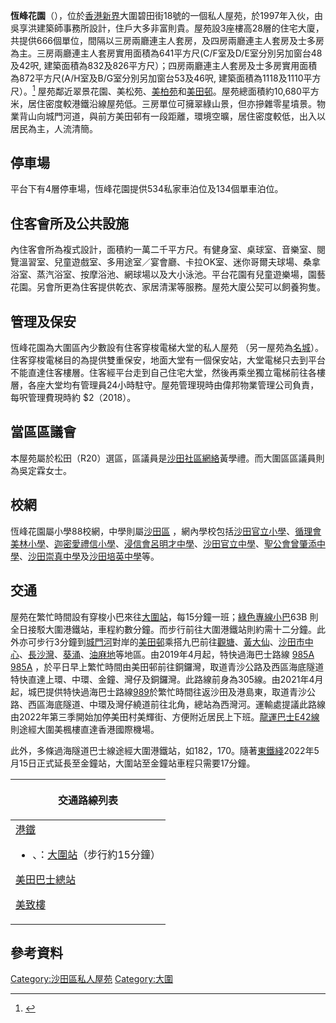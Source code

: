 {{Infobox_housinghk | name = Granville Garden <br>恆峰花園
| photo= Granville Garden.jpg
| phototitle= 恆峰花園
| address= 大圍碧田街18號
| developer=[[恆基兆業|恆基兆業]]
| use = 住宅
| blocknumber = 3座
| floornumber = 28
| yearofcompletion = 1997
| facilities = 平台花園、會所、泳池、網球場、停車場
| website = 
}}

'''恆峰花園'''（{{Lang-en|'''Granville Garden'''}}），位於[[香港|香港]][[新界|新界]]大圍碧田街18號的一個私人屋苑，於1997年入伙，由吳享洪建築師事務所設計，住戶大多非富則貴。屋苑設3座樓高28層的住宅大廈，共提供666個單位，間隔以三房兩廳連主人套房，及四房兩廳連主人套房及士多房為主。三房兩廳連主人套房實用面積為641平方尺(C/F室及D/E室分別另加窗台48及42呎, 建築面積為832及826平方尺）；四房兩廳連主人套房及士多房實用面積為872平方尺(A/H室及B/G室分別另加窗台53及46呎, 建築面積為1118及1110平方尺）。<ref>{{cite news|url=https://www.e123.hk/ElderlyPro/details/117908/77|title=大圍恒峰花園|publisher=明報|date=2011-12-06|accessdate=2016-08-25|archive-date=2018-07-08|archive-url=https://web.archive.org/web/20180708162730/https://www.e123.hk/ElderlyPro/details/117908/77|dead-url=no}}</ref> 屋苑鄰近翠景花園、美松苑、[[美柏苑|美柏苑]]和[[美田邨|美田邨]]。屋苑總面積約10,680平方米，居住密度較港鐵沿線屋苑低。三房單位可擁翠綠山景，但亦摻雜零星墳景。物業背山向城門河道，與前方美田邨有一段距離，環境空曠，居住密度較低，出入以居民為主，人流清簡。

==停車場==
平台下有4層停車場，恆峰花園提供534私家車泊位及134個單車泊位。

==住客會所及公共設施==
內住客會所為複式設計，面積約一萬二千平方尺。有健身室、桌球室、音樂室、閱覽溫習室、兒童遊戲室、多用途室／宴會廳、卡拉OK室、迷你哥爾夫球場、桑拿浴室、蒸汽浴室、按摩浴池、網球場以及大小泳池。平台花園有兒童遊樂場，園藝花園。另會所更為住客提供乾衣、家居清潔等服務。屋苑大廈公契可以飼養狗隻。

==管理及保安==
恆峰花園為大圍區內少數設有住客穿梭電梯大堂的私人屋苑 （另一屋苑為[[名城_(香港)|名城]]）。住客穿梭電梯目的為提供雙重保安，地面大堂有一個保安站，大堂電梯只去到平台不能直達住客樓層。住客經平台走到自己住宅大堂，然後再乘坐獨立電梯前往各樓層，各座大堂均有管理員24小時駐守。屋苑管理現時由偉邦物業管理公司負責，每呎管理費現時約 $2（2018）。

==當區區議會==
本屋苑屬於松田（R20）選區，區議員是[[沙田社區網絡|沙田社區網絡]]黃學禮。而大圍區區議員則為吳定霖女士。

==校網==
恆峰花園屬小學88校網，中學則屬[https://www.schooland.hk/ss/sha-tin 沙田區] {{Wayback|url=https://www.schooland.hk/ss/sha-tin |date=20210116102923 }}，網內學校包括[[沙田官立小學|沙田官立小學]]、[[循理會美林小學|循理會美林小學]]、[[迦密愛禮信小學|迦密愛禮信小學]]、[[浸信會呂明才中學|浸信會呂明才中學]]、[[沙田官立中學|沙田官立中學]]、[[聖公會曾肇添中學|聖公會曾肇添中學]]、[[沙田崇真中學|沙田崇真中學]]及[[沙田培英中學|沙田培英中學]]等。

==交通==
屋苑在繁忙時間設有穿梭小巴來往[[大圍站|大圍站]]，每15分鐘一班；[[綠色專線小巴|綠色專線小巴]]63B 則全日接駁大圍港鐵站，車程約數分鐘。而步行前往大圍港鐵站則約需十二分鐘。此外亦可步行3分鐘到[[城門河|城門河]]對岸的[[美田邨|美田邨]]乘搭九巴前往[[觀塘|觀塘]]、[[黃大仙_(香港地方)|黃大仙]]、[[沙田市中心|沙田市中心]]、[[長沙灣|長沙灣]]、[[葵涌|葵涌]]、[[油麻地|油麻地]]等地區。由2019年4月起，特快過海巴士路線 [[過海隧道巴士985線|985A]] [http://www.kmb.com.hk/lib/985AB%20Leaflet.pdf 985A] {{Wayback|url=http://www.kmb.com.hk/lib/985AB%20Leaflet.pdf |date=20210426175727 }}，於平日早上繁忙時間由美田邨前往銅鑼灣，取道青沙公路及西區海底隧道特快直達上環、中環、金鐘、灣仔及銅鑼灣。此路線前身為305線。由2021年4月起，城巴提供特快過海巴士路線[[過海隧道巴士989線|989]]於繁忙時間往返沙田及港島東，取道青沙公路、西區海底隧道、中環及灣仔繞道前往北角，總站為西灣河。運輸處提議此路線由2022年第三季開始加停美田村美輝街、方便附近居民上下班。[[龍運巴士E42線|龍運巴士E42線]]則途經大圍美楓樓直達香港國際機場。

此外，多條過海隧道巴士線途經大圍港鐵站，如182，170。隨著[[東鐵綫|東鐵綫]]2022年5月15日正式延長至金鐘站，大圍站至金鐘站車程只需要17分鐘。

{| class="mw-collapsible mw-collapsed wikitable" style="background:white; margin: 0 auto; width: auto;" 
! 交通路線列表
|-
|
;[[港鐵|港鐵]]
*{{港鐵路線標誌|EAL}}、{{港鐵路線標誌|TML}}：[[大圍站|大圍站]]（步行約15分鐘）
{{新界專線小巴簡單列表|63B}}

;[[美田巴士總站|美田巴士總站]]
{{九龍新界巴士簡單列表|46P|80|80A|283|286P|286X}}
{{過海隧道巴士簡單列表|985}}

;[[美致樓|美致樓]]
{{九龍新界巴士簡單列表|80|80A|283}}
{{過海隧道巴士簡單列表|985|985A}}
|}

{{恆基兆業地產}}

==參考資料==
{{reflist}}

[[Category:沙田區私人屋苑|Category:沙田區私人屋苑]]
[[Category:大圍|Category:大圍]]